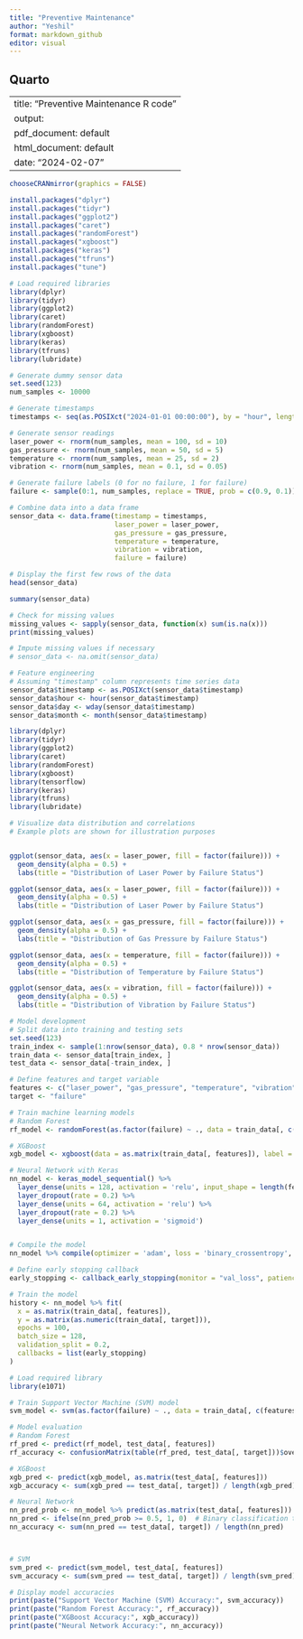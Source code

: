 ```yaml
---
title: "Preventive Maintenance"
author: "Yeshil"
format: markdown_github
editor: visual
---
```


## Quarto

---
title: "Preventive Maintenance R code"
output:
  pdf_document: default
  html_document: default
date: "2024-02-07"
---

```r
chooseCRANmirror(graphics = FALSE)

install.packages("dplyr")
install.packages("tidyr")
install.packages("ggplot2")
install.packages("caret")
install.packages("randomForest")
install.packages("xgboost")
install.packages("keras")
install.packages("tfruns")
install.packages("tune")

```

```r
# Load required libraries
library(dplyr)
library(tidyr)
library(ggplot2)
library(caret)
library(randomForest)
library(xgboost)
library(keras)
library(tfruns)
library(lubridate)
```

```r
# Generate dummy sensor data
set.seed(123)
num_samples <- 10000

# Generate timestamps
timestamps <- seq(as.POSIXct("2024-01-01 00:00:00"), by = "hour", length.out = num_samples)

# Generate sensor readings
laser_power <- rnorm(num_samples, mean = 100, sd = 10)
gas_pressure <- rnorm(num_samples, mean = 50, sd = 5)
temperature <- rnorm(num_samples, mean = 25, sd = 2)
vibration <- rnorm(num_samples, mean = 0.1, sd = 0.05)

# Generate failure labels (0 for no failure, 1 for failure)
failure <- sample(0:1, num_samples, replace = TRUE, prob = c(0.9, 0.1))

# Combine data into a data frame
sensor_data <- data.frame(timestamp = timestamps,
                          laser_power = laser_power,
                          gas_pressure = gas_pressure,
                          temperature = temperature,
                          vibration = vibration,
                          failure = failure)

# Display the first few rows of the data
head(sensor_data)

```

```r
summary(sensor_data)
```

```r
# Check for missing values
missing_values <- sapply(sensor_data, function(x) sum(is.na(x)))
print(missing_values)

```

```r
# Impute missing values if necessary
# sensor_data <- na.omit(sensor_data)

# Feature engineering
# Assuming "timestamp" column represents time series data
sensor_data$timestamp <- as.POSIXct(sensor_data$timestamp)
sensor_data$hour <- hour(sensor_data$timestamp)
sensor_data$day <- wday(sensor_data$timestamp)
sensor_data$month <- month(sensor_data$timestamp)
```

```r
library(dplyr)
library(tidyr)
library(ggplot2)
library(caret)
library(randomForest)
library(xgboost)
library(tensorflow)
library(keras)
library(tfruns)
library(lubridate)

# Visualize data distribution and correlations
# Example plots are shown for illustration purposes


ggplot(sensor_data, aes(x = laser_power, fill = factor(failure))) +
  geom_density(alpha = 0.5) +
  labs(title = "Distribution of Laser Power by Failure Status")

ggplot(sensor_data, aes(x = laser_power, fill = factor(failure))) +
  geom_density(alpha = 0.5) +
  labs(title = "Distribution of Laser Power by Failure Status")

ggplot(sensor_data, aes(x = gas_pressure, fill = factor(failure))) +
  geom_density(alpha = 0.5) +
  labs(title = "Distribution of Gas Pressure by Failure Status")

ggplot(sensor_data, aes(x = temperature, fill = factor(failure))) +
  geom_density(alpha = 0.5) +
  labs(title = "Distribution of Temperature by Failure Status")

ggplot(sensor_data, aes(x = vibration, fill = factor(failure))) +
  geom_density(alpha = 0.5) +
  labs(title = "Distribution of Vibration by Failure Status")

# Model development
# Split data into training and testing sets
set.seed(123)
train_index <- sample(1:nrow(sensor_data), 0.8 * nrow(sensor_data))
train_data <- sensor_data[train_index, ]
test_data <- sensor_data[-train_index, ]

# Define features and target variable
features <- c("laser_power", "gas_pressure", "temperature", "vibration", "hour", "day", "month")
target <- "failure"

# Train machine learning models
# Random Forest
rf_model <- randomForest(as.factor(failure) ~ ., data = train_data[, c(features, target)], ntree = 100)

# XGBoost
xgb_model <- xgboost(data = as.matrix(train_data[, features]), label = train_data[, target], max_depth = 6, eta = 0.3, nthread = 2, nrounds = 100)
```

```r

# Neural Network with Keras
nn_model <- keras_model_sequential() %>%
  layer_dense(units = 128, activation = 'relu', input_shape = length(features)) %>%
  layer_dropout(rate = 0.2) %>%
  layer_dense(units = 64, activation = 'relu') %>%
  layer_dropout(rate = 0.2) %>%
  layer_dense(units = 1, activation = 'sigmoid')



```

```r
# Compile the model
nn_model %>% compile(optimizer = 'adam', loss = 'binary_crossentropy', metrics = c('accuracy'))

# Define early stopping callback
early_stopping <- callback_early_stopping(monitor = "val_loss", patience = 10)

# Train the model
history <- nn_model %>% fit(
  x = as.matrix(train_data[, features]),
  y = as.matrix(as.numeric(train_data[, target])),
  epochs = 100,
  batch_size = 128,
  validation_split = 0.2,
  callbacks = list(early_stopping)
)

```

```r
# Load required library
library(e1071)

# Train Support Vector Machine (SVM) model
svm_model <- svm(as.factor(failure) ~ ., data = train_data[, c(features, target)], kernel = "radial", cost = 1)

```

```r
# Model evaluation
# Random Forest
rf_pred <- predict(rf_model, test_data[, features])
rf_accuracy <- confusionMatrix(table(rf_pred, test_data[, target]))$overall["Accuracy"]

# XGBoost
xgb_pred <- predict(xgb_model, as.matrix(test_data[, features]))
xgb_accuracy <- sum(xgb_pred == test_data[, target]) / length(xgb_pred)

# Neural Network
nn_pred_prob <- nn_model %>% predict(as.matrix(test_data[, features]))
nn_pred <- ifelse(nn_pred_prob >= 0.5, 1, 0)  # Binary classification threshold
nn_accuracy <- sum(nn_pred == test_data[, target]) / length(nn_pred)



# SVM
svm_pred <- predict(svm_model, test_data[, features])
svm_accuracy <- sum(svm_pred == test_data[, target]) / length(svm_pred)

# Display model accuracies
print(paste("Support Vector Machine (SVM) Accuracy:", svm_accuracy))
print(paste("Random Forest Accuracy:", rf_accuracy))
print(paste("XGBoost Accuracy:", xgb_accuracy))
print(paste("Neural Network Accuracy:", nn_accuracy))

```
